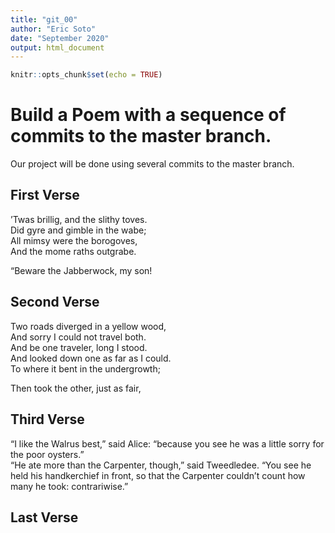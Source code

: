 ```yaml
---
title: "git_00"
author: "Eric Soto"
date: "September 2020"
output: html_document
---
```


```r
knitr::opts_chunk$set(echo = TRUE)
```
# Build a Poem with a sequence of commits to the master branch.
Our project will be done using several commits to the master branch.
<!-- Do not modify or change any text in "!--" bracketed areas such as this --- these are instructions to
you, if you change any of this the git program will notice it and compromise your git merging strategy !-->

## First Verse 
<!--Put the first five lines of a poem by Lewis Carrol in this section!-->

’Twas brillig, and the slithy toves.  
Did gyre and gimble in the wabe;  
All mimsy were the borogoves,  
And the mome raths outgrabe.  
  
“Beware the Jabberwock, my son!  


## Second Verse
<!--Put the first five lines of a poem by Robert Frost here!-->

Two roads diverged in a yellow wood,    
And sorry I could not travel both.   
And be one traveler, long I stood.   
And looked down one as far as I could.   
To where it bent in the undergrowth;   
   
Then took the other, just as fair,  

## Third Verse
<!--Put the first two verses of The Walrus and the Carpenter here!-->

"I like the Walrus best," said Alice: "because you see he was a little sorry for the poor oysters."   
"He ate more than the Carpenter, though," said Tweedledee. "You see he held his handkerchief in front, so that the Carpenter couldn't count how many he took: contrariwise."    
   


## Last Verse
<!--Put a short poem of your choice 8-20 lines,here!-->
